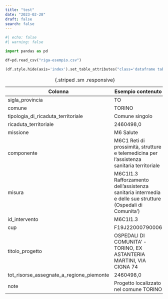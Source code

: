 ```yaml
---
title: "test"
date: "2023-02-28"
draft: false
search: false
---
```




```python
#| echo: false
#| warning: false

import pandas as pd

df=pd.read_csv("riga-esempio.csv")

(df.style.hide(axis='index').set_table_attributes("class='dataframe table-striped table-sm table-responsive'"))

```


| Colonna | Esempio contenuto |
| --- | --- |
| sigla_provincia | TO |
| comune | TORINO |
| tipologia_di_ricaduta_territoriale | Comune singolo |
| ricaduta_territoriale | 2460498,0 |
| missione | M6 Salute |
| componente | M6C1 Reti di prossimità, strutture e telemedicina per l'assistenza sanitaria territoriale |
| misura | M6C1I1.3 Rafforzamento dell'assistenza sanitaria intermedia e delle sue strutture (Ospedali di Comunita') |
| id_intervento | M6C1I1.3 |
| cup | F19J22000790006 |
| titolo_progetto | OSPEDALI DI COMUNITA' - TORINO, EX ASTANTERIA MARTINI, VIA CIGNA 74 |
| tot_risorse_assegnate_a_regione_piemonte | 2460498,0 |
| note | Progetto localizzato nel comune TORINO |

: {.striped .sm .responsive}
